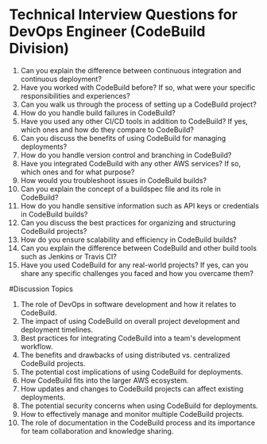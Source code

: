 

# Technical Interview Questions for DevOps Engineer (CodeBuild Division)

1. Can you explain the difference between continuous integration and continuous deployment?
2. Have you worked with CodeBuild before? If so, what were your specific responsibilities and experiences?
3. Can you walk us through the process of setting up a CodeBuild project?
4. How do you handle build failures in CodeBuild? 
5. Have you used any other CI/CD tools in addition to CodeBuild? If yes, which ones and how do they compare to CodeBuild?
6. Can you discuss the benefits of using CodeBuild for managing deployments?
7. How do you handle version control and branching in CodeBuild?
8. Have you integrated CodeBuild with any other AWS services? If so, which ones and for what purpose?
9. How would you troubleshoot issues in CodeBuild builds?
10. Can you explain the concept of a buildspec file and its role in CodeBuild?
11. How do you handle sensitive information such as API keys or credentials in CodeBuild builds?
12. Can you discuss the best practices for organizing and structuring CodeBuild projects?
13. How do you ensure scalability and efficiency in CodeBuild builds?
14. Can you explain the difference between CodeBuild and other build tools such as Jenkins or Travis CI?
15. Have you used CodeBuild for any real-world projects? If yes, can you share any specific challenges you faced and how you overcame them?

#Discussion Topics

1. The role of DevOps in software development and how it relates to CodeBuild.
2. The impact of using CodeBuild on overall project development and deployment timelines.
3. Best practices for integrating CodeBuild into a team's development workflow.
4. The benefits and drawbacks of using distributed vs. centralized CodeBuild projects.
5. The potential cost implications of using CodeBuild for deployments.
6. How CodeBuild fits into the larger AWS ecosystem.
7. How updates and changes to CodeBuild projects can affect existing deployments.
8. The potential security concerns when using CodeBuild for deployments.
9. How to effectively manage and monitor multiple CodeBuild projects.
10. The role of documentation in the CodeBuild process and its importance for team collaboration and knowledge sharing. 